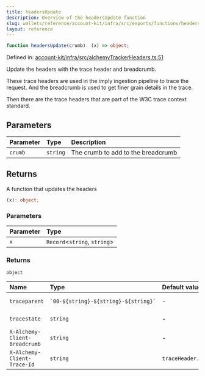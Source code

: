```yaml
---
title: headersUpdate
description: Overview of the headersUpdate function
slug: wallets/reference/account-kit/infra/src/exports/functions/headersUpdate
layout: reference
---
```


```ts
function headersUpdate(crumb): (x) => object;
```

Defined in: [account-kit/infra/src/alchemyTrackerHeaders.ts:51](https://github.com/alchemyplatform/aa-sdk/blob/49e74eee8606f480b200b4612d00d950da8a8742/account-kit/infra/src/alchemyTrackerHeaders.ts#L51)

Update the headers with the trace header and breadcrumb.

These trace headers are used in the imply ingestion pipeline to trace the request.
And the breadcrumb is used to get finer grain details in the trace.

Then there are the trace headers that are part of the W3C trace context standard.

## Parameters

| Parameter | Type     | Description                        |
| :-------- | :------- | :--------------------------------- |
| `crumb`   | `string` | The crumb to add to the breadcrumb |

## Returns

A function that updates the headers

```ts
(x): object;
```

### Parameters

| Parameter | Type                          |
| :-------- | :---------------------------- |
| `x`       | `Record`\<`string`, `string`> |

### Returns

`object`

| Name                          | Type                                     | Default value          | Defined in                                                                                                                                                                                      |
| :---------------------------- | :--------------------------------------- | :--------------------- | :---------------------------------------------------------------------------------------------------------------------------------------------------------------------------------------------- |
| `traceparent`                 | `` `00-${string}-${string}-${string}` `` | -                      | aa-sdk/core/dist/types/utils/traceHeader.d.ts:65                                                                                                                                                |
| `tracestate`                  | `string`                                 | -                      | aa-sdk/core/dist/types/utils/traceHeader.d.ts:66                                                                                                                                                |
| `X-Alchemy-Client-Breadcrumb` | `string`                                 | -                      | [account-kit/infra/src/alchemyTrackerHeaders.ts:59](https://github.com/alchemyplatform/aa-sdk/blob/49e74eee8606f480b200b4612d00d950da8a8742/account-kit/infra/src/alchemyTrackerHeaders.ts#L59) |
| `X-Alchemy-Client-Trace-Id`   | `string`                                 | `traceHeader.parentId` | [account-kit/infra/src/alchemyTrackerHeaders.ts:57](https://github.com/alchemyplatform/aa-sdk/blob/49e74eee8606f480b200b4612d00d950da8a8742/account-kit/infra/src/alchemyTrackerHeaders.ts#L57) |
